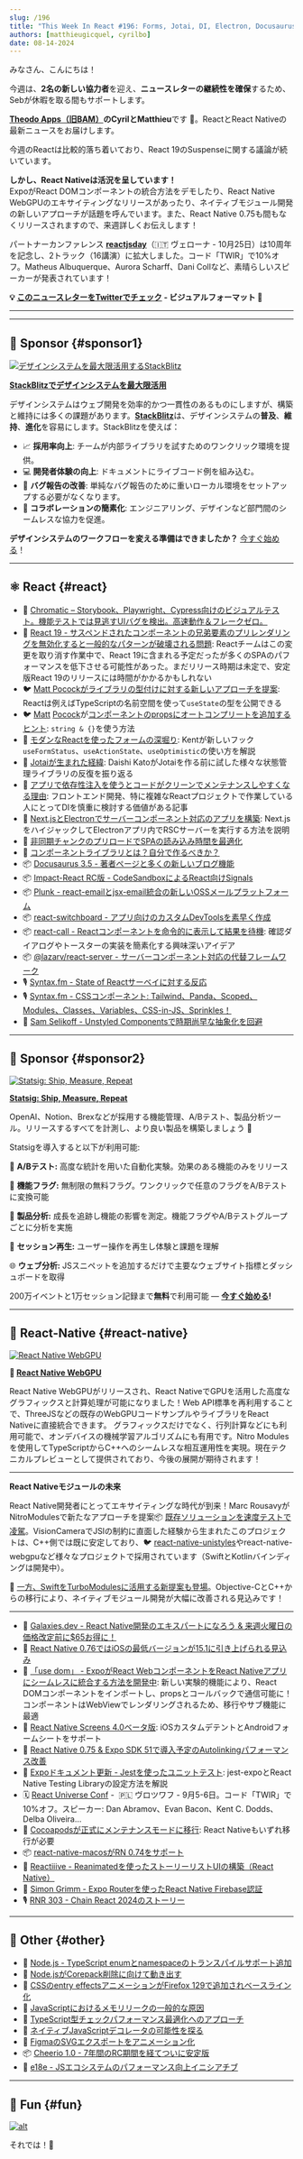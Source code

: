 ```yaml
---
slug: /196
title: "This Week In React #196: Forms, Jotai, DI, Electron, Docusaurus, Signals, Plunk, React-Server, Switchboard, React-Call, RN WebGPU, Nitro Modules, use dom, macOS, Screens, Autolinking, Cocoapods, Corepack, Node.js, TypeScript..."
authors: [matthieugicquel, cyrilbo]
date: 08-14-2024
---
```


みなさん、こんにちは！

今週は、**2名の新しい協力者**を迎え、**ニュースレターの継続性を確保**するため、Sebが休暇を取る間もサポートします。

**[Theodo Apps（旧BAM）](https://apps.theodo.com/en?utm_source=thisweekinreact)**の**CyrilとMatthieu**です 👋。ReactとReact Nativeの最新ニュースをお届けします。

今週のReactは比較的落ち着いており、React 19のSuspenseに関する議論が続いています。

**しかし、React Nativeは活況を呈しています！**\
ExpoがReact DOMコンポーネントの統合方法をデモしたり、React Native WebGPUのエキサイティングなリリースがあったり、ネイティブモジュール開発の新しいアプローチが話題を呼んでいます。また、React Native 0.75も間もなくリリースされますので、来週詳しくお伝えします！

パートナーカンファレンス **[reactjsday](https://2024.reactjsday.it/?utm_source=thisweekinreact)**（🇮🇹 ヴェローナ - 10月25日）は10周年を記念し、2トラック（16講演）に拡大しました。コード「TWIR」で10%オフ。Matheus Albuquerque、Aurora Scharff、Dani Collなど、素晴らしいスピーカーが発表されています！

<!-- truncate -->

**💡 [このニュースレターをTwitterでチェック](https://slo.im/thread) - ビジュアルフォーマット 🎨**

***


<Support />

***

## 💸 Sponsor {#sponsor1}

[![デザインシステムを最大限活用するStackBlitz](/emails/issues/196/StackBlitz.jpg)](https://stackblitz.com/design-systems?utm_source=twir\&utm_medium=primary)

**[StackBlitzでデザインシステムを最大限活用](https://stackblitz.com/design-systems?utm_source=twir\&utm_medium=primary)**

デザインシステムはウェブ開発を効率的かつ一貫性のあるものにしますが、構築と維持には多くの課題があります。[**StackBlitz**](https://stackblitz.com/)は、デザインシステムの**普及**、**維持**、**進化**を容易にします。StackBlitzを使えば：

* 📈 **採用率向上**: チームが内部ライブラリを試すためのワンクリック環境を提供。
* 💻 **開発者体験の向上**: ドキュメントにライブコード例を組み込む。
* 🐛 **バグ報告の改善**: 単純なバグ報告のために重いローカル環境をセットアップする必要がなくなります。
* 🤝 **コラボレーションの簡素化**: エンジニアリング、デザインなど部門間のシームレスな協力を促進。

**デザインシステムのワークフローを変える準備はできましたか？** [今すぐ始める](https://stackblitz.com/design-systems)！

***

## ⚛️ React {#react}

* 💸 [Chromatic – Storybook、Playwright、Cypress向けのビジュアルテスト。機能テストでは見逃すUIバグを検出。高速動作＆フレークゼロ。](https://www.chromatic.com/features/visual-test?utm_source=thisweekinreact\&utm_medium=quick_link\&utm_campaign=q3_2024)
* 👀 [React 19 - サスペンドされたコンポーネントの兄弟要素のプリレンダリングを無効化すると一般的なパターンが破壊される問題](https://github.com/facebook/react/issues/29898): Reactチームはこの変更を取り消す作業中で、React 19に含まれる予定だったが多くのSPAのパフォーマンスを低下させる可能性があった。まだリリース時期は未定で、安定版React 19のリリースには時間がかかるかもしれない
* 🐦 [Matt Pocockがライブラリの型付けに対する新しいアプローチを提案](https://x.com/mattpocockuk/status/1821124980043636841): Reactは例えばTypeScriptの名前空間を使って`useState`の型を公開できる
* 🐦 [Matt](https://x.com/mattpocockuk/status/1821926395380986219) [Pocock](https://x.com/mattpocockuk/status/1821124980043636841)が[コンポーネントのpropsにオートコンプリートを追加するヒント](https://x.com/mattpocockuk/status/1821926395380986219): `string & {}`を使う方法
* 📜 [モダンなReactを使ったフォームの深堀り](https://www.epicreact.dev/react-forms): Kentが新しいフック`useFormStatus`、`useActionState`、`useOptimistic`の使い方を解説
* 📜 [Jotaiが生まれた経緯](https://blog.axlight.com/posts/how-jotai-was-born/): Daishi KatoがJotaiを作る前に試した様々な状態管理ライブラリの反復を振り返る
* 📜 [アプリで依存性注入を使うとコードがクリーンでメンテナンスしやすくなる理由](https://codedrivendevelopment.com/posts/dependency-injection-in-react): フロントエンド開発、特に複雑なReactプロジェクトで作業している人にとってDIを慎重に検討する価値がある記事
* 📜 [Next.jsとElectronでサーバーコンポーネント対応のアプリを構築](https://www.saybackend.com/blog/03-electron-nextjs-ssr): Next.jsをハイジャックしてElectronアプリ内でRSCサーバーを実行する方法を説明
* 📜 [非同期チャンクのプリロードでSPAの読み込み時間を最適化](https://mmazzarolo.com/blog/2024-08-13-async-chunk-preloading-on-load/)
* 📜 [コンポーネントライブラリとは？自分で作るべきか？](https://component-odyssey.com/articles/10-what-is-a-library-should-you-build-your-own)
* 📦 [Docusaurus 3.5 - 著者ページと多くの新しいブログ機能](https://docusaurus.io/blog/releases/3.5)
* 📦 [Impact-React RC版 - CodeSandboxによるReact向けSignals](https://impact-react.dev)
* 📦 [Plunk - react-emailとjsx-email統合の新しいOSSメールプラットフォーム](https://www.useplunk.com/)
* 📦 [react-switchboard - アプリ向けのカスタムDevToolsを素早く作成](https://github.com/coryhouse/react-switchboard)
* 📦 [react-call - Reactコンポーネントを命令的に表示して結果を待機](https://github.com/desko27/react-call): 確認ダイアログやトースターの実装を簡素化する興味深いアイデア
* 📦 [@lazarv/react-server - サーバーコンポーネント対応の代替フレームワーク](https://react-server.dev/)
* 🎙️ [Syntax.fm - State of Reactサーベイに対する反応](https://syntax.fm/show/805/we-react-to-state-of-react-survey)
* 🎙️ [Syntax.fm - CSSコンポーネント: Tailwind、Panda、Scoped、Modules、Classes、Variables、CSS-in-JS、Sprinkles！](https://syntax.fm/show/807/css-components-tailwind-panda-scoped-modules-classes-variables-css-in-js-and-sprinkles)
* 🎥 [Sam Selikoff - Unstyled Componentsで時期尚早な抽象化を回避](https://www.youtube.com/watch?v=9iJK-Vl6PhE)

<SubscribeFormEmbed placement="middle" />

***

## 💸 Sponsor {#sponsor2}

[![Statsig: Ship, Measure, Repeat](/emails/issues/196/statsig.jpg)](https://statsig.com/?utm_campaign=this-week-in-react\&utm_source=sponsorships\&utm_medium=email\&utm_content=website)

**[Statsig: Ship, Measure, Repeat](https://statsig.com/?utm_campaign=this-week-in-react\&utm_source=sponsorships\&utm_medium=email\&utm_content=website)**

OpenAI、Notion、Brexなどが採用する機能管理、A/Bテスト、製品分析ツール。リリースするすべてを計測し、より良い製品を構築しましょう 🚀

Statsigを導入すると以下が利用可能:

🧪 **A/Bテスト:** 高度な統計を用いた自動化実験。効果のある機能のみをリリース

🚩 **機能フラグ:** 無制限の無料フラグ。ワンクリックで任意のフラグをA/Bテストに変換可能

🥇 **製品分析:** 成長を追跡し機能の影響を測定。機能フラグやA/Bテストグループごとに分析を実施

🎥 **セッション再生:** ユーザー操作を再生し体験と課題を理解

🌐 **ウェブ分析:** JSスニペットを追加するだけで主要なウェブサイト指標とダッシュボードを取得

200万イベントと1万セッション記録まで**無料**で利用可能 — [**今すぐ始める**](https://statsig.com/?utm_campaign=this-week-in-react\&utm_source=sponsorships\&utm_medium=email\&utm_content=website)**!**

***

## 📱 React-Native {#react-native}

[![React Native WebGPU](/emails/issues/196/rn-webgpu.jpg)](https://www.youtube.com/watch?v=i-DGY98cTjk)

**🎥 [React Native WebGPU](https://www.youtube.com/watch?v=i-DGY98cTjk)**

React Native WebGPUがリリースされ、React NativeでGPUを活用した高度なグラフィックスと計算処理が可能になりました！Web API標準を再利用することで、ThreeJSなどの既存のWebGPUコードサンプルやライブラリをReact Nativeに直接統合できます。
グラフィックスだけでなく、行列計算などにも利用可能で、オンデバイスの機械学習アルゴリズムにも有用です。Nitro Modulesを使用してTypeScriptからC++へのシームレスな相互運用性を実現。現在テクニカルプレビューとして提供されており、今後の展開が期待されます！

***

**React Nativeモジュールの未来**

React Native開発者にとってエキサイティングな時代が到来！Marc RousavyがNitroModulesで新たなアプローチを提案📦 [既存ソリューションを速度テストで凌駕](https://github.com/mrousavy/NitroBenchmarks)。VisionCameraでJSIの制約に直面した経験から生まれたこのプロジェクトは、C++側では既に安定しており、🐦 [react-native-unistyles](https://x.com/jpudysz/status/1822541758137303233)やreact-native-webgpuなど様々なプロジェクトで採用されています（SwiftとKotlinバインディングは開発中）。

👀 [一方、SwiftをTurboModulesに活用する新提案も登場](https://github.com/okwasniewski/discussions-and-proposals/blob/22edd2c7853aaf2ee654b57f4521e43d668103fb/proposals/0000-swift-turbo-modules.md)。Objective-CとC++からの移行により、ネイティブモジュール開発が大幅に改善される見込みです！

***

* 💸 [Galaxies.dev - React Native開発のエキスパートになろう & 来週火曜日の価格改定前に\$65お得に！](https://galaxies.dev/subscription?utm_campaign=announcement\&utm_medium=price-updates\&utm_source=thisweekinreact.com)
* 👀 [React Native 0.76ではiOSの最低バージョンが15.1に引き上げられる見込み](https://github.com/react-native-community/discussions-and-proposals/discussions/812)
* 👀 [「use dom」 - ExpoがReact WebコンポーネントをReact Nativeアプリにシームレスに統合する方法を開発中](https://docs.expo.dev/guides/dom-components/): 新しい実験的機能により、React DOMコンポーネントをインポートし、propsとコールバックで通信可能に！コンポーネントはWebViewでレンダリングされるため、移行やサブ機能に最適
* 👀 [React Native Screens 4.0ベータ版](https://github.com/software-mansion/react-native-screens/releases/tag/4.0.0-beta.0): iOSカスタムデテントとAndroidフォームシートをサポート
* 👀 [React Native 0.75 & Expo SDK 51で導入予定のAutolinkingパフォーマンス改善](https://github.com/react-native-community/discussions-and-proposals/discussions/814)
* 📖 [Expoドキュメント更新 - Jestを使ったユニットテスト](https://docs.expo.dev/develop/unit-testing/): jest-expoとReact Native Testing Libraryの設定方法を解説
* 🗓️ [React Universe Conf](https://www.reactuniverseconf.com/?utm_source=thisweekinreact) -  🇵🇱 ヴロツワフ - 9月5-6日。コード「TWIR」で10%オフ。スピーカー: Dan Abramov、Evan Bacon、Kent C. Dodds、Delba Oliveira...
* 📜 [Cocoapodsが正式にメンテナンスモードに移行](https://blog.cocoapods.org/CocoaPods-Support-Plans/): React Nativeもいずれ移行が必要
* 📦 [react-native-macosがRN 0.74をサポート](https://github.com/microsoft/react-native-macos/releases/tag/v0.74.1)
* 🎥 [Reactiiive - Reanimatedを使ったストーリーリストUIの構築（React Native）](https://www.youtube.com/watch?v=NNRym_f8JsA)
* 🎥 [Simon Grimm - Expo Routerを使ったReact Native Firebase認証](https://www.youtube.com/watch?v=BsOik6ycGqk)
* 🎙️ [RNR 303 - Chain React 2024のストーリー](https://www.reactnativeradio.com/episodes/rnr-303-stories-from-chain-react-2024)

***

## 🔀 Other {#other}

* 👀 [Node.js - TypeScript enumとnamespaceのトランスパイルサポート追加](https://github.com/nodejs/node/pull/54283)
* 📜 [Node.jsがCorepack削除に向けて動き出す](https://socket.dev/blog/node-js-takes-steps-towards-removing-corepack?utm_medium=feed)
* 📜 [CSSのentry effectsアニメーションがFirefox 129で追加されベースライン化](https://web.dev/blog/baseline-entry-animations?hl=en)
* 📜 [JavaScriptにおけるメモリリークの一般的な原因](https://www.trevorlasn.com/blog/common-causes-of-memory-leaks-in-javascript/)
* 📜 [TypeScript型チェックパフォーマンス最適化へのアプローチ](https://www.edgedb.com/blog/an-approach-to-optimizing-typescript-type-checking-performance#how-do-we-quantify-the-type-checker-s-workload)
* 📜 [ネイティブJavaScriptデコレータの可能性を探る](https://frontendmasters.com/blog/exploring-the-possibilities-of-native-javascript-decorators/?ref=cms.macarthur.me)
* 📜 [FigmaのSVGエクスポートをアニメーション化](https://courses.nan.fyi/blog/svg/animating-figma-exports)
* 📦 [Cheerio 1.0 - 7年間のRC期間を経てついに安定版](https://cheerio.js.org/blog/cheerio-1.0)
* 🔗 [e18e - JSエコシステムのパフォーマンス向上イニシアチブ](https://e18e.dev/)

***

## 🤭 Fun {#fun}

[![alt](/emails/issues/196/meme.jpg)](https://x.com/DavidKPiano/status/1822633099433316504)

それでは！👋